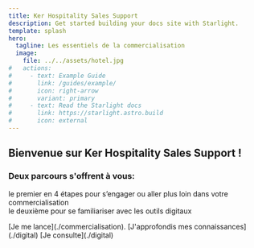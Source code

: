 ```yaml
---
title: Ker Hospitality Sales Support
description: Get started building your docs site with Starlight.
template: splash
hero:
  tagline: Les essentiels de la commercialisation
  image:
    file: ../../assets/hotel.jpg
#   actions:
#     - text: Example Guide
#       link: /guides/example/
#       icon: right-arrow
#       variant: primary
#     - text: Read the Starlight docs
#       link: https://starlight.astro.build
#       icon: external
---
```



## Bienvenue sur Ker Hospitality Sales Support !
### Deux parcours s'offrent à vous:
le premier en 4 étapes pour s’engager ou aller plus loin dans votre commercialisation\
le deuxième pour se familiariser avec les outils digitaux

<CardGrid stagger>
	<Card title="Initiation à la commercialisation" icon="pencil">
		 [Je me lance](./commercialisation).
	</Card>
	<Card title="Commercialisation digitale" icon="add-document">
		[J'approfondis mes connaissances](./digital)
	</Card>
	<Card title="Accès aux Ressources" icon="setting">
		[Je consulte](./digital)
	</Card>
</CardGrid>
